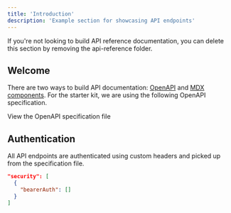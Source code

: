 ```yaml
---
title: 'Introduction'
description: 'Example section for showcasing API endpoints'
---
```


<Note>If you're not looking to build API reference documentation, you can delete this section by removing the api-reference folder.</Note>

## Welcome

There are two ways to build API documentation: [OpenAPI](https://mintlify.com/docs/api-playground/openapi/setup) and [MDX components](https://mintlify.com/docs/api-playground/mdx/configuration). For the starter kit, we are using the following OpenAPI specification.

<Card title='SPC Portal Endpoints' icon='leaf' href='/api-reference/openapi.json'>
  View the OpenAPI specification file
</Card>

## Authentication

All API endpoints are authenticated using custom headers and picked up from the specification file.

```json
"security": [
  {
    "bearerAuth": []
  }
]
```
